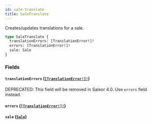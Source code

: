 ```yaml
---
id: sale-translate
title: SaleTranslate
---
```


Creates/updates translations for a sale.

```graphql
type SaleTranslate {
  translationErrors: [TranslationError!]!
  errors: [TranslationError!]!
  sale: Sale
}
```

### Fields

#### `translationErrors` ([`[TranslationError!]!`](/docs/developer/api-reference/objects/translation-error))

<span class="badge badge--warning">DEPRECATED: This field will be removed in Saleor 4.0. Use `errors` field instead.</span>

#### `errors` ([`[TranslationError!]!`](/docs/developer/api-reference/objects/translation-error))

#### `sale` ([`Sale`](/docs/developer/api-reference/objects/sale))
